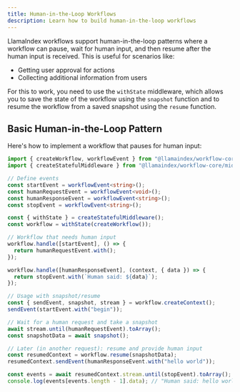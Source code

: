 ```yaml
---
title: Human-in-the-Loop Workflows
description: Learn how to build human-in-the-loop workflows
---
```


LlamaIndex workflows support human-in-the-loop patterns where a workflow can pause, wait for human input, and then resume after the human input is received. This is useful for scenarios like:

- Getting user approval for actions
- Collecting additional information from users

For this to work, you need to use the `withState` middleware, which allows you to save the state of the workflow using the `snapshot` function and to resume the workflow from a saved snapshot using the `resume` function.

## Basic Human-in-the-Loop Pattern

Here's how to implement a workflow that pauses for human input:

```ts
import { createWorkflow, workflowEvent } from "@llamaindex/workflow-core";
import { createStatefulMiddleware } from "@llamaindex/workflow-core/middleware/state";

// Define events
const startEvent = workflowEvent<string>();
const humanRequestEvent = workflowEvent<void>();
const humanResponseEvent = workflowEvent<string>();
const stopEvent = workflowEvent<string>();

const { withState } = createStatefulMiddleware();
const workflow = withState(createWorkflow());

// Workflow that needs human input
workflow.handle([startEvent], () => {
  return humanRequestEvent.with();
});

workflow.handle([humanResponseEvent], (context, { data }) => {
  return stopEvent.with(`Human said: ${data}`);
});

// Usage with snapshot/resume
const { sendEvent, snapshot, stream } = workflow.createContext();
sendEvent(startEvent.with("begin"));

// Wait for a human request and take a snapshot
await stream.until(humanRequestEvent).toArray();
const snapshotData = await snapshot();

// Later (in another request): resume and provide human input
const resumedContext = workflow.resume(snapshotData);
resumedContext.sendEvent(humanResponseEvent.with("hello world"));

const events = await resumedContext.stream.until(stopEvent).toArray();
console.log(events[events.length - 1].data); // "Human said: hello world"
```
